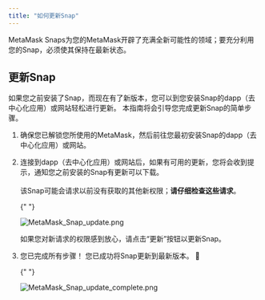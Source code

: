 ```yaml
---
title: "如何更新Snap"
---
```


MetaMask Snaps为您的MetaMask开辟了充满全新可能性的领域；要充分利用您的Snap，必须使其保持在最新状态。

## 更新Snap

如果您之前安装了Snap，而现在有了新版本，您可以到您安装Snap的dapp（去中心化应用）或网站轻松进行更新。 本指南将会引导您完成更新Snap的简单步骤。

1. 确保您已解锁您所使用的MetaMask，然后前往您最初安装Snap的dapp（去中心化应用）或网站。

2. 连接到dapp（去中心化应用）或网站后，如果有可用的更新，您将会收到提示，通知您之前安装的Snap有更新可以下载。\
    \
    该Snap可能会请求以前没有获取的其他新权限；**请仔细检查这些请求**。

   {" "}

   <div class="center-container">
     <div class="img-small">
       <img
         src={
           require("../../../../../img/metamask-snaps/how-to-update-a-snap/MetaMask_Snap_update.png")
             .default
         }
         alt="MetaMask_Snap_update.png"
       />
     </div>
   </div>

   如果您对新请求的权限感到放心，请点击“更新”按钮以更新Snap。

3. 您已完成所有步骤！ 您已成功将Snap更新到最新版本。 🚀

   {" "}

   <div class="center-container">
     <div class="img-small">
       <img
         src={
           require("../../../../../img/metamask-snaps/how-to-update-a-snap/MetaMask_Snap_update_complete.png")
             .default
         }
         alt="MetaMask_Snap_update_complete.png"
       />
     </div>
   </div>
